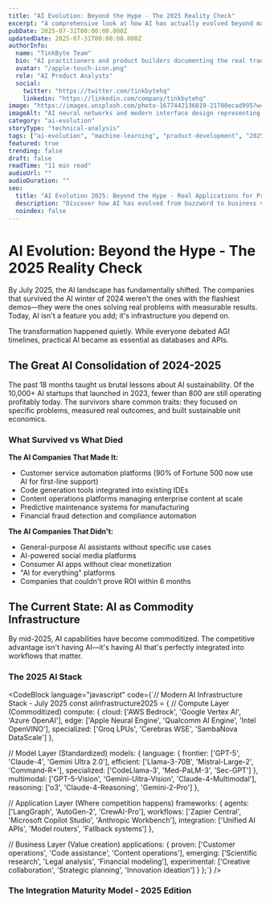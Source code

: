 ```yaml
---
title: "AI Evolution: Beyond the Hype - The 2025 Reality Check"
excerpt: "A comprehensive look at how AI has actually evolved beyond marketing buzzwords into practical applications that matter for product builders in 2025."
pubDate: 2025-07-31T00:00:00.000Z
updatedDate: 2025-07-31T00:00:00.000Z
authorInfo:
  name: "TinkByte Team"
  bio: "AI practitioners and product builders documenting the real transformation of artificial intelligence in software development"
  avatar: "/apple-touch-icon.png"
  role: "AI Product Analysts"
  social:
    twitter: "https://twitter.com/tinkbytehq"
    linkedin: "https://linkedin.com/company/tinkbytehq"
image: "https://images.unsplash.com/photo-1677442136019-21780ecad995?w=800&h=500&fit=crop&crop=edges"
imageAlt: "AI neural networks and modern interface design representing practical AI applications"
category: "ai-evolution"
storyType: "technical-analysis"
tags: ["ai-evolution", "machine-learning", "product-development", "2025-trends", "practical-ai"]
featured: true
trending: false
draft: false
readTime: "11 min read"
audioUrl: ""
audioDuration: ""
seo:
  title: "AI Evolution 2025: Beyond the Hype - Real Applications for Product Builders"
  description: "Discover how AI has evolved from buzzword to business value in 2025. Real-world applications, implementation strategies, and what product builders need to know."
  noindex: false
---
```


# AI Evolution: Beyond the Hype - The 2025 Reality Check

By July 2025, the AI landscape has fundamentally shifted. The companies that survived the AI winter of 2024 weren't the ones with the flashiest demos—they were the ones solving real problems with measurable results. Today, AI isn't a feature you add; it's infrastructure you depend on.

The transformation happened quietly. While everyone debated AGI timelines, practical AI became as essential as databases and APIs.

## **The Great AI Consolidation of 2024-2025**

The past 18 months taught us brutal lessons about AI sustainability. Of the 10,000+ AI startups that launched in 2023, fewer than 800 are still operating profitably today. The survivors share common traits: they focused on specific problems, measured real outcomes, and built sustainable unit economics.

### **What Survived vs What Died**

**The AI Companies That Made It:**
- Customer service automation platforms (90% of Fortune 500 now use AI for first-line support)
- Code generation tools integrated into existing IDEs
- Content operations platforms managing enterprise content at scale
- Predictive maintenance systems for manufacturing
- Financial fraud detection and compliance automation

**The AI Companies That Didn't:**
- General-purpose AI assistants without specific use cases
- AI-powered social media platforms
- Consumer AI apps without clear monetization
- "AI for everything" platforms
- Companies that couldn't prove ROI within 6 months

<Callout
  type="warning"
  title="The 2025 AI Reality"
  content="The most successful AI companies today are the boring ones. They solve mundane problems exceptionally well rather than promising to revolutionize everything."
/>

## **The Current State: AI as Commodity Infrastructure**

By mid-2025, AI capabilities have become commoditized. The competitive advantage isn't having AI—it's having AI that's perfectly integrated into workflows that matter.

### **The 2025 AI Stack**

<CodeBlock
  language="javascript"
  code={`// Modern AI Infrastructure Stack - July 2025
const aiInfrastructure2025 = {
  // Compute Layer (Commoditized)
  compute: {
    cloud: ['AWS Bedrock', 'Google Vertex AI', 'Azure OpenAI'],
    edge: ['Apple Neural Engine', 'Qualcomm AI Engine', 'Intel OpenVINO'],
    specialized: ['Groq LPUs', 'Cerebras WSE', 'SambaNova DataScale']
  },
  
  // Model Layer (Standardized)
  models: {
    language: {
      frontier: ['GPT-5', 'Claude-4', 'Gemini Ultra 2.0'],
      efficient: ['Llama-3-70B', 'Mistral-Large-2', 'Command-R+'],
      specialized: ['CodeLlama-3', 'Med-PaLM-3', 'Sec-GPT']
    },
    multimodal: ['GPT-5-Vision', 'Gemini-Ultra-Vision', 'Claude-4-Multimodal'],
    reasoning: ['o3', 'Claude-4-Reasoning', 'Gemini-2-Pro']
  },
  
  // Application Layer (Where competition happens)
  frameworks: {
    agents: ['LangGraph', 'AutoGen-2', 'CrewAI-Pro'],
    workflows: ['Zapier Central', 'Microsoft Copilot Studio', 'Anthropic Workbench'],
    integration: ['Unified AI APIs', 'Model routers', 'Fallback systems']
  },
  
  // Business Layer (Value creation)
  applications: {
    proven: ['Customer operations', 'Code assistance', 'Content operations'],
    emerging: ['Scientific research', 'Legal analysis', 'Financial modeling'],
    experimental: ['Creative collaboration', 'Strategic planning', 'Innovation ideation']
  }
};`}
/>

### **The Integration Maturity Model - 2025 Edition**


